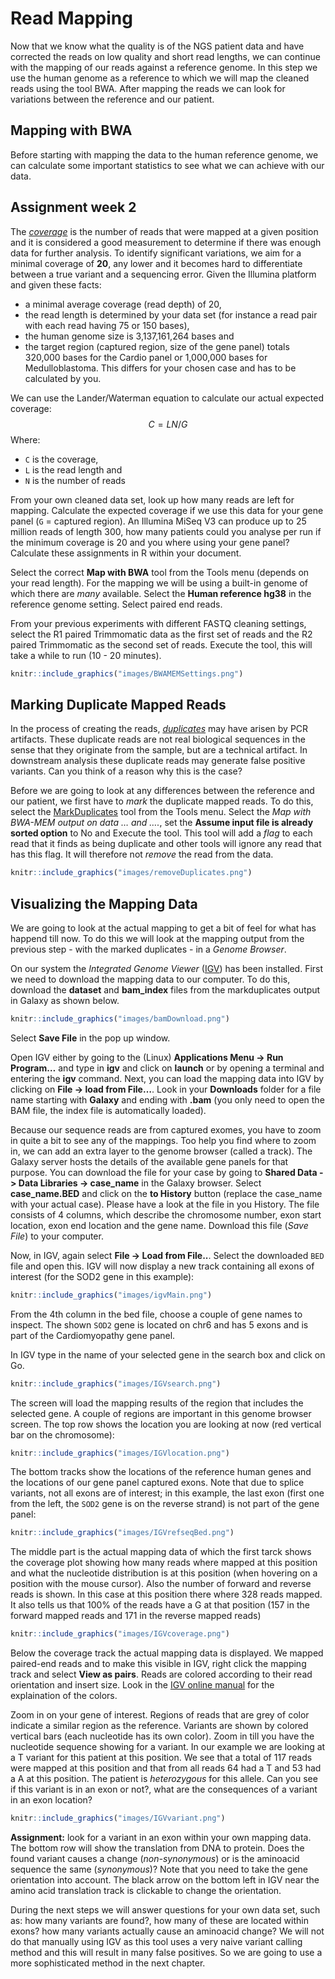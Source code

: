 # Read Mapping {#mapping}

Now that we know what the quality is of the NGS patient data and have corrected the reads on low quality and short read lengths, we can continue with the mapping of our reads against a reference genome. In this step we use the human genome as a reference to which we will map the cleaned reads using the tool BWA. After mapping the reads we can look for variations between the reference and our patient. 

## Mapping with BWA {-}

Before starting with mapping the data to the human reference genome, we can calculate some important statistics to see what we can achieve with our data.

## Assignment week 2

The *[coverage][1]* is the number of reads that were mapped at a given position and it is considered a good measurement to determine if there was enough data for further analysis. To identify significant variations, we aim for a minimal coverage of **20**, any lower and it becomes hard to differentiate between a true variant and a sequencing error. Given the Illumina platform and given these facts:
<ul>
    <li>a minimal average coverage (read depth) of 20,</li>
    <li>the read length is determined by your data set (for instance a read pair with each read having 75 or 150 bases),</li>
    <li>the human genome size is 3,137,161,264 bases and</li>
    <li>the target region (captured region, size of the gene panel) totals 320,000 bases for the Cardio panel or 1,000,000 bases for Medulloblastoma. This differs for your chosen case and has to be calculated by you.</li>
</ul>

We can use the Lander/Waterman equation to calculate our actual expected coverage: $$ C = LN / G $$
Where: 
<ul>
    <li>`C` is the coverage,</li>
    <li>`L` is the read length and</li>
    <li>`N` is the number of reads</li>
</ul>

From your own cleaned data set, look up how many reads are left for mapping. Calculate the expected coverage if we use this data for your gene panel (`G` = captured region). An Illumina MiSeq V3 can produce up to 25 million reads of length 300, how many patients could you analyse per run if the minimum coverage is 20 and you where using your gene panel? Calculate these assignments in R within your document.

Select the correct **Map with BWA** tool from the Tools menu (depends on your read length). For the mapping we will be using a built-in genome of which there are *many* available. Select the <strong>Human reference hg38</strong> in the reference genome setting. Select paired end reads.

From your previous experiments with different FASTQ cleaning settings, select the R1 paired Trimmomatic data as the first set of reads and the R2 paired Trimmomatic as the second set of reads. Execute the tool, this will take a while to run (10 - 20 minutes).

```r
knitr::include_graphics("images/BWAMEMSettings.png")
```

[1]: https://en.wikipedia.org/wiki/Coverage_(genetics)

## Marking Duplicate Mapped Reads

In the process of creating the reads, *[duplicates](http://www.cureffi.org/2012/12/11/how-pcr-duplicates-arise-in-next-generation-sequencing/)* may have arisen by PCR artifacts. These duplicate reads are not real biological sequences in the sense that they originate from the sample, but are a technical artifact. In downstream analysis these duplicate reads may generate false positive variants. Can you think of a reason why this is the case?

Before we are going to look at any differences between the reference and our patient, we first have to *mark* the duplicate mapped reads. To do this, select the [MarkDuplicates](http://broadinstitute.github.io/picard/) tool from the Tools menu. Select the *Map with BWA-MEM output on data ... and ....*, set the <strong>Assume input file is already sorted option</strong> to No and Execute the tool. This tool will add a *flag* to each read that it finds as being duplicate and other tools will ignore any read that has this flag. It will therefore not *remove* the read from the data.

```r
knitr::include_graphics("images/removeDuplicates.png")
```

## Visualizing the Mapping Data

We are going to look at the actual mapping to get a bit of feel for what has happend till now. To do this we will look at the mapping output from the previous step - with the marked duplicates - in a *Genome Browser*.  

On our system the *Integrated Genome Viewer* ([IGV](http://software.broadinstitute.org/software/igv/)) has been installed. First we need to download the mapping data to our computer. To do this, download the <strong>dataset</strong> and <strong>bam_index</strong> files from the markduplicates output in Galaxy as shown below. 
 
```r
knitr::include_graphics("images/bamDownload.png")
```

Select <strong>Save File</strong> in the pop up window.

Open IGV either by going to the (Linux) <strong> Applications Menu -> Run Program...</strong> and type in <strong>igv</strong> and click on <strong>launch</strong> or by opening a terminal and entering the **igv** command. Next, you can load the mapping data into IGV by clicking on <strong>File -> load from File...</strong>. Look in your <strong>Downloads</strong> folder for a file name starting with **Galaxy** and ending with <strong>.bam</strong> (you only need to open the BAM file, the index file is automatically loaded).

Because our sequence reads are from captured exomes, you have to zoom in quite a bit to see any of the mappings. Too help you find where to zoom in, we can add an extra layer to the genome browser (called a track). The Galaxy server hosts the details of the available gene panels for that purpose. You can download the file for your case by going to <strong>Shared Data -> Data Libraries -> case_name</strong> in the Galaxy browser. Select <strong>case_name.BED</strong> and click on the <strong>to History</strong> button (replace the case_name with your actual case). Please have a look at the file in you History. The file consists of 4 columns, which describe the chromosome number, exon start location, exon end location and the gene name. Download this file (*Save File*) to your computer.

Now, in IGV, again select <strong>File -> Load from File..</strong>. Select the downloaded `BED` file and open this. IGV will now display a new track containing all exons of interest (for the SOD2 gene in this example):

```r
knitr::include_graphics("images/igvMain.png")
```

From the 4th column in the bed file, choose a couple of gene names to inspect. The shown `SOD2` gene is located on chr6 and has 5 exons and is part of the Cardiomyopathy gene panel.

In IGV type in the name of your selected gene in the search box and click on Go. 

```r
knitr::include_graphics("images/IGVsearch.png")
```

The screen will load the mapping results of the region that includes the selected gene. 
A couple of regions are important in this genome browser screen. The top row shows the location you are looking at now (red vertical bar on the chromosome): 

```r
knitr::include_graphics("images/IGVlocation.png")
```

The bottom tracks show the locations of the reference human genes and the locations of our gene panel captured exons. Note that due to splice variants, not all exons are of interest; in this example, the last exon (first one from the left, the `SOD2` gene is on the reverse strand) is not part of the gene panel: 
```r
knitr::include_graphics("images/IGVrefseqBed.png")
```

The middle part is the actual mapping data of which the first tarck shows the coverage plot showing how many reads where mapped at this position and what the nucleotide distribution is at this position (when hovering on a position with the mouse cursor). Also the number of forward and reverse reads is shown. In this case at this position there where 328 reads mapped. It also tells us that 100% of the reads have a G at that position (157 in the forward mapped reads and 171 in the reverse mapped reads)

```r
knitr::include_graphics("images/IGVcoverage.png")
```

Below the coverage track the actual mapping data is displayed. We mapped paired-end reads and to make this visible in IGV, right click the mapping track and select <strong>View as pairs</strong>. Reads are colored according to their read orientation and insert size. Look in the [IGV online manual](http://www.broadinstitute.org/software/igv/AlignmentData) for the explaination of the colors. 

Zoom in on your gene of interest. Regions of reads that are grey of color indicate a similar region as the reference. Variants are shown by colored vertical bars (each nucleotide has its own color). Zoom in till you have the nucleotide sequence showing for a variant. In our example we are looking at a T variant for this patient at this position. We see that a total of 117 reads were mapped at this position and that from all reads 64 had a T and 53 had a A at this position. The patient is *heterozygous* for this allele. Can you see if this variant is in an exon or not?, what are the consequences of a variant in an exon location? 

```r
knitr::include_graphics("images/IGVvariant.png")
```

**Assignment:** look for a variant in an exon within your own mapping data. The bottom row will show the translation from DNA to protein. Does the found variant causes a change (*non-synonymous*) or is the aminoacid sequence the same (*synonymous*)? Note that you need to take the gene orientation into account. The black arrow on the bottom left in IGV near the amino acid translation track is clickable to change the orientation. 

During the next steps we will answer questions for your own data set, such as: how many variants are found?, how many of these are located within exons? how many variants actually cause an aminoacid change? We will not do that manually using IGV as this tool uses a very naive variant calling method and this will result in many false positives. So we are going to use a more sophisticated method in the next chapter.